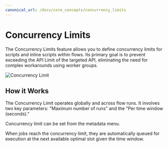 ```yaml
---
canonical_url: /docs/core_concepts/concurrency_limits
---
```


# Concurrency Limits

The Concurrency Limits feature allows you to define concurrency limits for scripts and inline scripts within flows. Its primary goal is to prevent exceeding the API Limit of the targeted API, eliminating the need for complex workarounds using worker groups.

![Concurrency Limit](../assets/code_editor/concurrency_limit.png.webp)

## How it Works

The Concurrency Limit operates globally and across flow runs. It involves two key parameters: "Maximum number of runs" and the "Per time window (seconds)."

Concurrency limit can be set from the metadata menu.

When jobs reach the concurrency limit, they are automatically queued for execution at the next available optimal slot given the time window.
